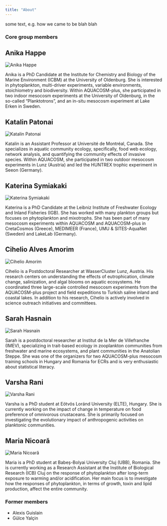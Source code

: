 ```yaml
---
title: "About"
---
```


some text, e.g. how we came to be blah blah

### Core group members

## Anika Happe

::: column-margin
![](images/anika.jpg){fig-alt="Anika Happe" title="Anika Happe"}
:::

Anika is a PhD Candidate at the Institute for Chemistry and Biology of the Marine Environment (ICBM) at the University of Oldenburg. She is interested in phytoplankton, multi-driver experiments, variable environments, stoichiometry and biodiversity. Within AQUACOSM-plus, she participated in two indoor mesocosm experiments at the University of Oldenburg, in the so-called “Planktotrons”, and an in-situ mesocosm experiment at Lake Erken in Sweden. <br/>

## Katalin Patonai

::: column-margin
![](images/kati.jpg){fig-alt="Katalin Patonai" title="Katalin Patonai"}
:::

Katalin is an Assistant Professor at Université de Montréal, Canada. She specializes in aquatic community ecology, specifically, food web ecology, network analysis, and quantifying the community effects of invasive species. Within AQUACOSM, she participated in two outdoor mesocosm experiments in Lunz (Austria) and led the HUNTREX trophic experiment in Seeon (Germany).


## Katerina Symiakaki

::: column-margin
![](images/katerina.jpg){fig-alt="Katerina Symiakaki" title="Katerina Symiakaki"}
:::

Katerina is a PhD Candidate at the Leibniz Institute of Freshwater Ecology and Inland Fisheries (IGB). She has worked with many plankton groups but focuses on phytoplankton and mixotrophs. She has been part of many mesocosm experiments within AQUACOSM and AQUACOSM-plus in CretaCosmos (Greece), MEDIMEER (France), UMU & SITES-AquaNet (Sweden) and LakeLab (Germany).

## Cihelio Alves Amorim

::: column-margin
![](images/cihelio.jpg){fig-alt="Cihelio Amorim" title="Cihelio Amorim"}
:::

Cihelio is a Postdoctoral Researcher at WasserCluster Lunz, Austria. His research centers on understanding the effects of eutrophication, climate change, salinization, and algal blooms on aquatic ecosystems. He coordinated three large-scale controlled mesocosm experiments from the AQUACOSM-plus project and field expeditions to Turkish saline inland and coastal lakes. In addition to his research, Cihelio is actively involved in science outreach initiatives and committees.

## Sarah Hasnain

::: column-margin
![](images/sarah.jpg){fig-alt="Sarah Hasnain" title="Sarah Hasnain"}
:::

Sarah is a postdoctoral researcher at Institut de la Mer de Villefranche (IMEV), specializing in trait-based ecology in zooplankton communities from freshwater and marine ecosystems, and plant communities in the Anatolian Steppe. She was one of the organizers for two AQUACOSM-plus mesocosm training schools in Hungary and Romania for ECRs and is very enthusiastic about statistical literacy.

## Varsha Rani

::: column-margin
![](images/varsha.jpg){fig-alt="Varsha Rani" title="Varsha Rani"}
:::

Varsha is a PhD student at Eötvös Loránd University (ELTE), Hungary. She is currently working on the impact of change in temperature on food preference of omnivorous crustaceans. She is primarily focused on investigating the evolutionary impact of anthropogenic activities on planktonic communities.

## Maria Nicoară

::: column-margin
![](images/maria.jpg){fig-alt="Maria Nicoară" title="Maria Nicoară"}
:::

Maria is a PhD student at Babeș-Bolyai University Cluj (UBB), Romania. She is currently working as a Research Assistant at the Institute of Biological Research (ICB) Cluj on the response of phytoplankton after long-term exposure to warming and/or acidification. Her main focus is to investigate how the responses of phytoplankton, in terms of growth, toxin and lipid production, affect the entire community.

### Former members

-   Alexis Guislain
-   Gülce Yalçin
